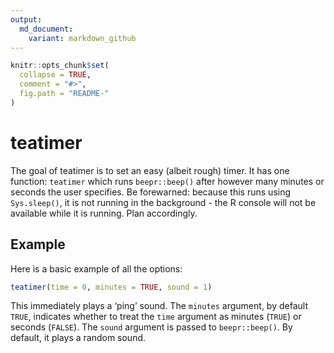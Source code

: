 ```yaml
---
output:
  md_document:
    variant: markdown_github
---
```


<!-- README.md is generated from README.Rmd. Please edit that file -->

```r
knitr::opts_chunk$set(
  collapse = TRUE,
  comment = "#>",
  fig.path = "README-"
)
```

# teatimer

The goal of teatimer is to set an easy (albeit rough) timer. It has one function: `teatimer` which runs
`beepr::beep()` after however many minutes or seconds the user specifies. 
Be forewarned: because this runs using `Sys.sleep()`, it is not running in the background - the R console will 
not be available while it is running. Plan accordingly.

## Example

Here is a basic example of all the options: 

```r
teatimer(time = 0, minutes = TRUE, sound = 1)
```

This immediately plays a 'ping' sound. The `minutes` argument, by default `TRUE`, indicates whether to treat the 
`time` argument as minutes (`TRUE`) or seconds (`FALSE`). The `sound` argument is passed to `beepr::beep()`. 
By default, it plays a random sound.
